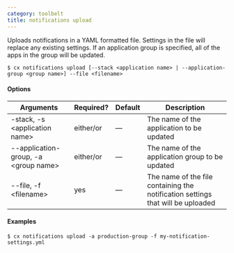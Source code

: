 ```yaml
---
category: toolbelt
title: notifications upload
---
```


Uploads notifications in a YAML formatted file. Settings in the file will replace any existing settings. If an application group is specified, all of the apps in the group will be updated.

```shell
$ cx notifications upload [--stack <application name> | --application-group <group name>] --file <filename>
```

#### Options

| Arguments | Required? | Default | Description |
| --- | --- | --- | --- |
| -stack, -s \<application name\> | either/or | — | The name of the application to be updated  |
| --application-group, -a \<group name\> | either/or | — | The name of the application group to be updated |
| --file, -f \<filename\> | yes | — | The name of the file containing the notification settings that will be uploaded |

#### Examples

```shell
$ cx notifications upload -a production-group -f my-notification-settings.yml
```

